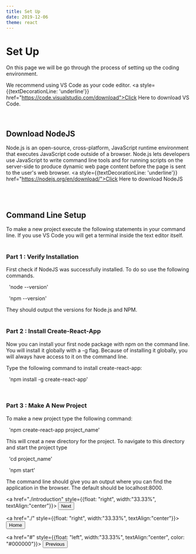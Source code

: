 ```yaml
---
title: Set Up
date: 2019-12-06
theme: react
---
```



# Set Up

On this page we will be go through the process of setting up the coding environment.

We recommend using VS Code as your code editor. <a style={{textDecorationLine: 'underline'}} href="https://code.visualstudio.com/download">Click Here</a>
to download VS Code.

<br/>

## Download NodeJS

Node.js is an open-source, cross-platform, 
JavaScript runtime environment that executes JavaScript code outside of a browser.
Node.js lets developers use JavaScript to write command line tools and for 
running scripts on the server-side to produce 
dynamic web page content before the page is sent to the user's web browser.
<a style={{textDecorationLine: 'underline'}} href="https://nodejs.org/en/download/">Click Here </a>
to download NodeJS <br/><br/>

<br/>

## Command Line Setup

To make a new project execute the following statements in your command line.
If you use VS Code you will get a terminal inside the text editor itself.<br/><br/>

### Part 1 : Verify Installation

First check if NodeJS was successfully installed. To do so use the following commands.

&nbsp; 'node --version'

&nbsp; 'npm --version'

They should output the versions for Node.js and NPM.<br/><br/>


### Part 2 : Install Create-React-App

Now you can install your first node package with npm on the command line. 
You will install it globally with a -g flag. 
Because of installing it globally, you will always have access to it on the command line.

Type the following command to install create-react-app:

&nbsp; 'npm install -g create-react-app'

<br/>

### Part 3 : Make A New Project

To make a new project type the following command:

&nbsp; 'npm create-react-app project_name'

This will creat a new directory for the project. To navigate to this directory
and start the project type

&nbsp; 'cd project_name'

&nbsp; 'npm start'

The command line should give you an output where you can find the application in the browser. 
The default should be localhost:8000. 

<a href="./introduction" style={{float: "right", width:"33.33%", textAlign:"center"}}>
<Button variant="outlined" color="primary">
Next
</Button>
</a>

<a href="./" style={{float: "right", width:"33.33%", textAlign:"center"}}>
<Button variant="outlined" color="primary">
Home
</Button>
</a>

<a href="#" style={{float: "left", width:"33.33%", textAlign:"center", color: "#000000"}}>
<Button variant="outlined" color="black">
Previous
</Button>
</a>